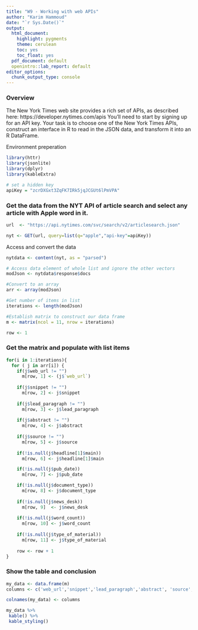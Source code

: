 ```yaml
---
title: "W9 - Working with web APIs"
author: "Karim Hammoud"
date: "`r Sys.Date()`"
output:
  html_document:
    highlight: pygments
    theme: cerulean
    toc: yes
    toc_float: yes
  pdf_document: default
  openintro::lab_report: default
editor_options:
  chunk_output_type: console
---
```


### Overview

The New York Times web site provides a rich set of APIs, as described here: https://developer.nytimes.com/apis You’ll need to start by signing up for an API key.
Your task is to choose one of the New York Times APIs, construct an interface in R to read in the JSON data, and transform it into an R DataFrame.

Environment preperation

```r
library(httr)
library(jsonlite)
library(dplyr)
library(kableExtra)

```

```r
# set a hidden key
apiKey = "zcrDXGxt3ZqFK7IRk5jqJCGUt6lPmVPA"
```

### Get the data from the NYT API of article search and select any article with Apple word in it.
```r
url  <- "https://api.nytimes.com/svc/search/v2/articlesearch.json"

nyt <- GET(url, query=list(q="apple","api-key"=apiKey))

```

Access and convert the data
```r
nytdata <- content(nyt, as = "parsed") 

# Access data element of whole list and ignore the other vectors
modJson <- nytdata$response$docs 

#Convert to an array
arr <- array(modJson)

#Get number of items in list
iterations <- length(modJson)

#Establish matrix to construct our data frame 
m <- matrix(ncol = 11, nrow = iterations)

row <- 1
```


### Get the matrix and populate with list items 

```R
for(i in 1:iterations){
  for ( j in arr[i]) { 
    if(j$web_url != "")
      m[row, 1] <- (j$`web_url`)
    
    if(j$snippet != "")
      m[row, 2] <- j$snippet
    
    if(j$lead_paragraph != "")
      m[row, 3] <- j$lead_paragraph
    
    if(j$abstract != "")
      m[row, 4] <- j$abstract
    
    if(j$source != "")
      m[row, 5] <- j$source
    
    if(!is.null(j$headline[1]$main))
      m[row, 6] <- j$headline[1]$main

    if(!is.null(j$pub_date))
      m[row, 7] <- j$pub_date

    if(!is.null(j$document_type))
      m[row, 8] <- j$document_type
    
    if(!is.null(j$news_desk))
      m[row, 9]  <- j$news_desk
    
    if(!is.null(j$word_count))
      m[row, 10] <- j$word_count
    
    if(!is.null(j$type_of_material))
      m[row, 11] <- j$type_of_material
    
    row <- row + 1
}
```

### Show the table and conclusion
```r
my_data <- data.frame(m)
columns <- c('web_url','snippet','lead_paragraph','abstract', 'source', 'main', 'pub_date', 'document_type', 'news_desk', 'word_count', 'type_of_material')

colnames(my_data) <- columns

my_data %>% 
 kable() %>%  
 kable_styling()
```

